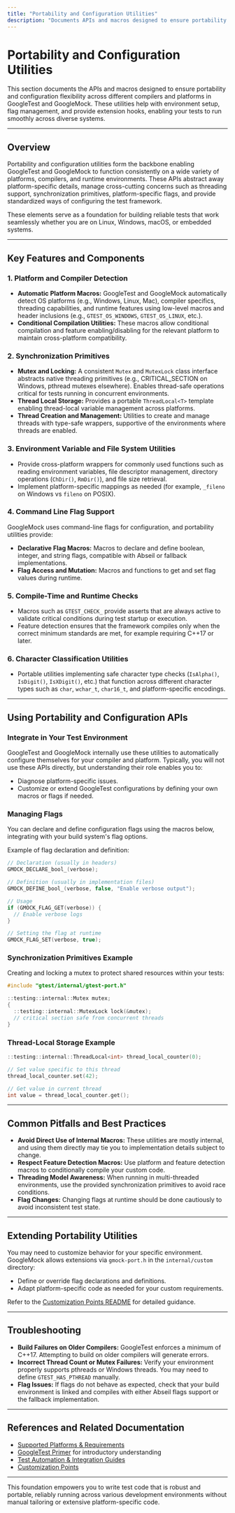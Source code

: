 ```yaml
---
title: "Portability and Configuration Utilities"
description: "Documents APIs and macros designed to ensure portability and configuration flexibility across compilers and platforms, including environment setup, flag management, and extension hooks."
---
```


# Portability and Configuration Utilities

This section documents the APIs and macros designed to ensure portability and configuration flexibility across different compilers and platforms in GoogleTest and GoogleMock. These utilities help with environment setup, flag management, and provide extension hooks, enabling your tests to run smoothly across diverse systems.

---

## Overview

Portability and configuration utilities form the backbone enabling GoogleTest and GoogleMock to function consistently on a wide variety of platforms, compilers, and runtime environments. These APIs abstract away platform-specific details, manage cross-cutting concerns such as threading support, synchronization primitives, platform-specific flags, and provide standardized ways of configuring the test framework.

These elements serve as a foundation for building reliable tests that work seamlessly whether you are on Linux, Windows, macOS, or embedded systems.

---

## Key Features and Components

### 1. Platform and Compiler Detection

- **Automatic Platform Macros:** GoogleTest and GoogleMock automatically detect OS platforms (e.g., Windows, Linux, Mac), compiler specifics, threading capabilities, and runtime features using low-level macros and header inclusions (e.g., `GTEST_OS_WINDOWS`, `GTEST_OS_LINUX`, etc.).
- **Conditional Compilation Utilities:** These macros allow conditional compilation and feature enabling/disabling for the relevant platform to maintain cross-platform compatibility.

### 2. Synchronization Primitives

- **Mutex and Locking:** A consistent `Mutex` and `MutexLock` class interface abstracts native threading primitives (e.g., CRITICAL_SECTION on Windows, pthread mutexes elsewhere). Enables thread-safe operations critical for tests running in concurrent environments.
- **Thread Local Storage:** Provides a portable `ThreadLocal<T>` template enabling thread-local variable management across platforms.
- **Thread Creation and Management:** Utilities to create and manage threads with type-safe wrappers, supportive of the environments where threads are enabled.

### 3. Environment Variable and File System Utilities

- Provide cross-platform wrappers for commonly used functions such as reading environment variables, file descriptor management, directory operations (`ChDir()`, `RmDir()`), and file size retrieval.
- Implement platform-specific mappings as needed (for example, `_fileno` on Windows vs `fileno` on POSIX).

### 4. Command Line Flag Support

GoogleMock uses command-line flags for configuration, and portability utilities provide:

- **Declarative Flag Macros:** Macros to declare and define boolean, integer, and string flags, compatible with Abseil or fallback implementations.
- **Flag Access and Mutation:** Macros and functions to get and set flag values during runtime.

### 5. Compile-Time and Runtime Checks

- Macros such as `GTEST_CHECK_` provide asserts that are always active to validate critical conditions during test startup or execution.
- Feature detection ensures that the framework compiles only when the correct minimum standards are met, for example requiring C++17 or later.

### 6. Character Classification Utilities

- Portable utilities implementing safe character type checks (`IsAlpha()`, `IsDigit()`, `IsXDigit()`, etc.) that function across different character types such as `char`, `wchar_t`, `char16_t`, and platform-specific encodings.

---

## Using Portability and Configuration APIs

### Integrate in Your Test Environment

GoogleTest and GoogleMock internally use these utilities to automatically configure themselves for your compiler and platform. Typically, you will not use these APIs directly, but understanding their role enables you to:

- Diagnose platform-specific issues.
- Customize or extend GoogleTest configurations by defining your own macros or flags if needed.

### Managing Flags

You can declare and define configuration flags using the macros below, integrating with your build system's flag options.

Example of flag declaration and definition:

```cpp
// Declaration (usually in headers)
GMOCK_DECLARE_bool_(verbose);

// Definition (usually in implementation files)
GMOCK_DEFINE_bool_(verbose, false, "Enable verbose output");

// Usage
if (GMOCK_FLAG_GET(verbose)) {
  // Enable verbose logs
}

// Setting the flag at runtime
GMOCK_FLAG_SET(verbose, true);
```

### Synchronization Primitives Example

Creating and locking a mutex to protect shared resources within your tests:

```cpp
#include "gtest/internal/gtest-port.h"

::testing::internal::Mutex mutex;
{
  ::testing::internal::MutexLock lock(&mutex);
  // critical section safe from concurrent threads
}
```

### Thread-Local Storage Example

```cpp
::testing::internal::ThreadLocal<int> thread_local_counter(0);

// Set value specific to this thread
thread_local_counter.set(42);

// Get value in current thread
int value = thread_local_counter.get();
```

---

## Common Pitfalls and Best Practices

- **Avoid Direct Use of Internal Macros:** These utilities are mostly internal, and using them directly may tie you to implementation details subject to change.
- **Respect Feature Detection Macros:** Use platform and feature detection macros to conditionally compile your custom code.
- **Threading Model Awareness:** When running in multi-threaded environments, use the provided synchronization primitives to avoid race conditions.
- **Flag Changes:** Changing flags at runtime should be done cautiously to avoid inconsistent test state.

---

## Extending Portability Utilities

You may need to customize behavior for your specific environment. GoogleMock allows extensions via `gmock-port.h` in the `internal/custom` directory:

- Define or override flag declarations and definitions.
- Adapt platform-specific code as needed for your custom requirements.

Refer to the [Customization Points README](https://github.com/google/googletest/blob/main/googlemock/include/gmock/internal/custom/README.md) for detailed guidance.

---

## Troubleshooting

- **Build Failures on Older Compilers:** GoogleTest enforces a minimum of C++17. Attempting to build on older compilers will generate errors.
- **Incorrect Thread Count or Mutex Failures:** Verify your environment properly supports pthreads or Windows threads. You may need to define `GTEST_HAS_PTHREAD` manually.
- **Flag Issues:** If flags do not behave as expected, check that your build environment is linked and compiles with either Abseil flags support or the fallback implementation.

---

## References and Related Documentation

- [Supported Platforms & Requirements](../../overview/adoption-and-integration/supported-platforms-and-requirements)
- [GoogleTest Primer](../../docs/primer.md) for introductory understanding
- [Test Automation & Integration Guides](../../guides/test-automation-and-integration/integrating-with-build-systems.md)
- [Customization Points](https://github.com/google/googletest/blob/main/googlemock/include/gmock/internal/custom/README.md)

---

This foundation empowers you to write test code that is robust and portable, reliably running across various development environments without manual tailoring or extensive platform-specific code.